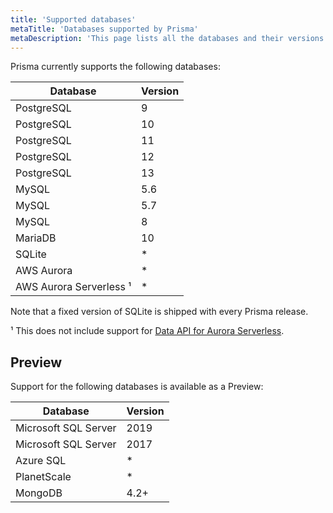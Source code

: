 ```yaml
---
title: 'Supported databases'
metaTitle: 'Databases supported by Prisma'
metaDescription: 'This page lists all the databases and their versions that are supported by Prisma.'
---
```


<TopBlock>

Prisma currently supports the following databases:

| Database                     | Version |
| ---------------------------- | ------- |
| PostgreSQL                   | 9       |
| PostgreSQL                   | 10      |
| PostgreSQL                   | 11      |
| PostgreSQL                   | 12      |
| PostgreSQL                   | 13      |
| MySQL                        | 5.6     |
| MySQL                        | 5.7     |
| MySQL                        | 8       |
| MariaDB                      | 10      |
| SQLite                       | \*      |
| AWS Aurora                   | \*      |
| AWS Aurora Serverless &sup1; | \*      |

Note that a fixed version of SQLite is shipped with every Prisma release.

&sup1; This does not include support for [Data API for Aurora Serverless](https://github.com/prisma/prisma/issues/1964).

</TopBlock>

## Preview

Support for the following databases is available as a Preview:

| Database             | Version |
| -------------------- | ------- |
| Microsoft SQL Server | 2019    |
| Microsoft SQL Server | 2017    |
| Azure SQL            | \*      |
| PlanetScale          | \*      |
| MongoDB              | 4.2+    |

